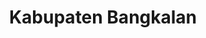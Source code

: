 ---
title: Kabupaten Bangkalan
image: /kabupaten-bangkalan.jpg?url
category: Kabupaten
description: ""
---